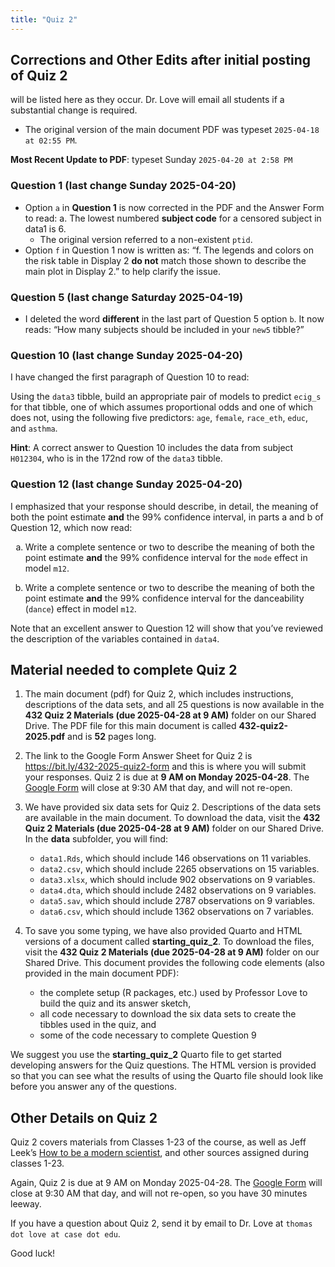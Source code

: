 ```yaml
---
title: "Quiz 2"
---
```


## Corrections and Other Edits after initial posting of Quiz 2 

will be listed here as they occur. Dr. Love will email all students if a substantial change is required.

- The original version of the main document PDF was typeset `2025-04-18 at 02:55 PM`.

**Most Recent Update to PDF**: typeset Sunday `2025-04-20 at 2:58 PM`

### Question 1 (last change Sunday 2025-04-20)

- Option `a` in **Question 1** is now corrected in the PDF and the Answer Form to read: a. The lowest numbered **subject code** for a censored subject in data1 is 6.
    - The original version referred to a non-existent `ptid`.
- Option `f` in Question 1 now is written as: "f. The legends and colors on the risk table in Display 2 **do not** match those shown to describe the main plot in Display 2." to help clarify the issue.

### Question 5 (last change Saturday 2025-04-19)

- I deleted the word **different** in the last part of Question 5 option `b`. It now reads: "How many subjects should be included in your `new5` tibble?"

### Question 10 (last change Sunday 2025-04-20)

I have changed the first paragraph of Question 10 to read:

Using the `data3` tibble, build an appropriate pair of models to predict `ecig_s` for that tibble, one of which assumes proportional odds and one of which does not, using the following five predictors: `age`, `female`, `race_eth`, `educ`, and `asthma`. 

**Hint**: A correct answer to Question 10 includes the data from subject `H012304`, who is in the 172nd row of the `data3` tibble.

### Question 12 (last change Sunday 2025-04-20)

I emphasized that your response should describe, in detail, the meaning of both the point estimate **and** the 99% confidence interval, in parts a and b of Question 12, which now read:

a. Write a complete sentence or two to describe the meaning of both the point estimate **and** the 99% confidence interval for the `mode` effect in model `m12`.

b. Write a complete sentence or two to describe the meaning of both the point estimate **and** the 99% confidence interval for the danceability (`dance`) effect in model `m12`.

Note that an excellent answer to Question 12 will show that you've reviewed the description of the variables contained in `data4`. 

## Material needed to complete Quiz 2

1. The main document (pdf) for Quiz 2, which includes instructions, descriptions of the data sets, and all 25 questions is now available in the **432 Quiz 2 Materials (due 2025-04-28 at 9 AM)** folder on our Shared Drive. The PDF file for this main document is called **432-quiz2-2025.pdf** and is **52** pages long.

2. The link to the Google Form Answer Sheet for Quiz 2 is <https://bit.ly/432-2025-quiz2-form> and this is where you will submit your responses. Quiz 2 is due at **9 AM on Monday 2025-04-28**. The [Google Form](https://bit.ly/432-2025-quiz2-form) will close at 9:30 AM that day, and will not re-open.

3. We have provided six data sets for Quiz 2. Descriptions of the data sets are available in the main document. To download the data, visit the **432 Quiz 2 Materials (due 2025-04-28 at 9 AM)** folder on our Shared Drive. In the **data** subfolder, you will find:
    - `data1.Rds`, which should include 146 observations on 11 variables.
    - `data2.csv`, which should include 2265 observations on 15 variables.
    - `data3.xlsx`, which should include 902 observations on 9 variables.
    - `data4.dta`, which should include 2482 observations on 9 variables.
    - `data5.sav`, which should include 2787 observations on 9 variables.
    - `data6.csv`, which should include 1362 observations on 7 variables.

4. To save you some typing, we have also provided Quarto and HTML versions of a document called **starting_quiz_2**. To download the files, visit the **432 Quiz 2 Materials (due 2025-04-28 at 9 AM)** folder on our Shared Drive. This document provides the following code elements (also provided in the main document PDF):
    - the complete setup (R packages, etc.) used by Professor Love to build the quiz and its answer sketch,
    - all code necessary to download the six data sets to create the tibbles used in the quiz, and
    - some of the code necessary to complete Question 9

We suggest you use the **starting_quiz_2** Quarto file to get started developing answers for the Quiz questions. The HTML version is provided so that you can see what the results of using the Quarto file should look like before you answer any of the questions.

## Other Details on Quiz 2

Quiz 2 covers materials from Classes 1-23 of the course, as well as Jeff Leek's [How to be a modern scientist](https://leanpub.com/modernscientist), and other sources assigned during classes 1-23.

Again, Quiz 2 is due at 9 AM on Monday 2025-04-28. The [Google Form](https://bit.ly/432-2025-quiz2-form) will close at 9:30 AM that day, and will not re-open, so you have 30 minutes leeway.

If you have a question about Quiz 2, send it by email to Dr. Love at `thomas dot love at case dot edu`.

Good luck!
